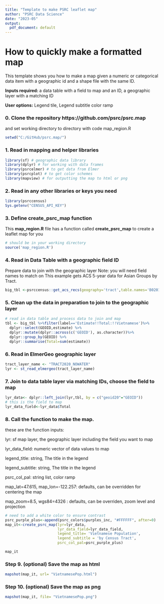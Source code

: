 ```yaml
---
title: "Template to make PSRC leaflet map"
author: "PSRC Data Science"
date: "2023-05"
output:
  pdf_document: default
---
```

# How to quickly make a formatted map
This template shows you how to make a map given a numeric or categorical data item with a geographic id and a shape file with the same ID.


**Inputs required: **
a data table with a field to map and an ID, 
a geographic layer with a matching ID

**User options:**
Legend tile, Legend subtitle
color ramp

### 0. Clone the repository https://github.com/psrc/psrc.map
and set working directory to directory with code map_region.R
```r

setwd("C:/GitHub/psrc.map/")
```

### 1. Read in mapping and helper libraries


```r
library(sf) # geographic data library
library(dplyr) # for working with data frames
library(psrcelmer) # to get data from Elmer
library(psrcplot) # to get color schemes
library(mapview) # for outputting the map to html or png
```


### 2. Read in any other libraries or keys you need

```r
library(psrccensus)
Sys.getenv("CENSUS_API_KEY")
```


### 3. Define create_psrc_map function


This **map_region.R** file has a function called **create_psrc_map** to create a leaflet map for you

```r
# should be in your working directory
source('map_region.R')
```

### 4.  Read in Data Table with a geographic field ID
Prepare data to join with the geographic layer
Note: you will need field names to match on
This example gets ACS 5-year data for Asian Groups by Tract.
```r
big_tbl <-psrccensus::get_acs_recs(geography='tract',table.names='B02015',year=2021, acs.type='acs5')
```

### 5. Clean up the data in preparation to join to the geographic layer
```r
# read in data table and process data to join and map
tbl <- big_tbl %>%filter(label=='Estimate!!Total:!!Vietnamese')%>% 
  dplyr::select(GEOID,estimate) %>%
  dplyr::mutate(dplyr::across(c('GEOID'), as.character))%>%
  dplyr::group_by(GEOID) %>%
  dplyr::summarise(Total=sum(estimate))
```


### 6. Read in ElmerGeo geographic layer

```r
tract_layer_name <- "TRACT2020_NOWATER"
lyr <- st_read_elmergeo(tract_layer_name)
```

### 7. Join to data table layer via matching IDs, choose the field to map
```r
lyr_data<- dplyr::left_join(lyr,tbl, by = c("geoid20"="GEOID"))
# this is the field to map
lyr_data_field<-lyr_data$Total
```


### 8. Call the function to make the map.

these are the function inputs:

lyr: sf map layer, the geographic layer including the field you want to map

lyr_data_field: numeric vector of data values to map

legend_title: string, The title in the legend

legend_subtitle: string, The title in the legend

psrc_col_pal: string list, color ramp

map_lat=47.615, map_lon=-122.257: defaults, can be overridden for centering the map

map_zoom=8.5, wgs84=4326 : defaults, can be overriden, zoom level and projection
```r
# need to add a white color to ensure contrast
psrc_purple_plus<-append(psrc_colors$purples_inc, "#FFFFFF", after=0)
map_it<-create_psrc_map(lyr=lyr_data, 
                        lyr_data_field=lyr_data_field,
                        legend_title= 'Vietnamese Population',
                        legend_subtitle = 'by Census Tract',
                        psrc_col_pal=psrc_purple_plus)

map_it
```

### Step 9. (optional) Save the map as html
```r
mapshot(map_it, url= "VietnamesePop.html")
```


### Step 10. (optional) Save the map as png
```r
mapshot(map_it, file= "VietnamesePop.png")

```

